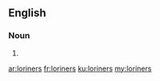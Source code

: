 ==English==

===Noun===
{{head|en}}

# {{plural of|loriner}}

[[ar:loriners]]
[[fr:loriners]]
[[ku:loriners]]
[[my:loriners]]